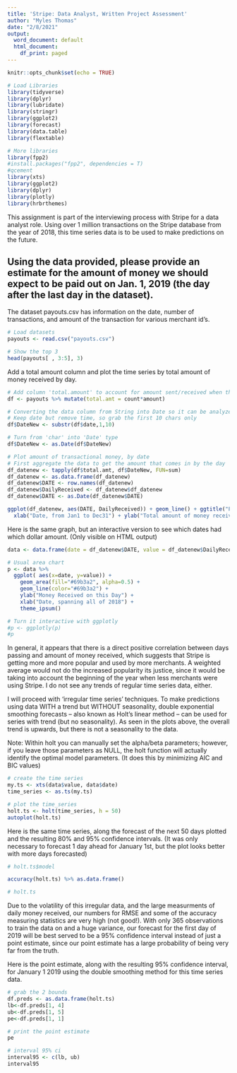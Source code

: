 ---
title: 'Stripe: Data Analyst, Written Project Assessment'
author: "Myles Thomas"
date: "2/8/2021"
output:
  word_document: default
  html_document:
    df_print: paged
---

```{r setup, include=FALSE}
knitr::opts_chunk$set(echo = TRUE)

# Load Libraries
library(tidyverse)
library(dplyr)
library(lubridate)
library(stringr)
library(ggplot2)
library(forecast)
library(data.table)
library(flextable)

# More libraries
library(fpp2)
#install.packages("fpp2", dependencies = T)
#qcement
library(xts)
library(ggplot2)
library(dplyr)
library(plotly)
library(hrbrthemes)
```



This assignment is part of the interviewing process with Stripe for a data analyst role. Using over 1 million transactions on the Stripe database from the year of 2018, this time series data is to be used to make predictions on the future.

## Using the data provided, please provide an estimate for the amount of money we should expect to be paid out on Jan. 1, 2019 (the day after the last day in the dataset).


The dataset payouts.csv has information on the date, number of transactions, and amount of the transaction for various merchant id's.

```{r}
# Load datasets
payouts <- read.csv("payouts.csv")

# Show the top 3
head(payouts[ , 3:5], 3)
```



Add a total amount column and plot the time series by total amount of money received by day.


```{r,echo=FALSE}
# Add column 'total.amount' to account for amount sent/received when the count is greater than 1
df <- payouts %>% mutate(total.amt = count*amount)

# Converting the data column from String into Date so it can be analyzed in order, possibility for Time Series/Forecast
# Keep date but remove time, so grab the first 10 chars only
df$DateNew <- substr(df$date,1,10)

# Turn from 'char' into 'Date' type
df$DateNew <- as.Date(df$DateNew)

# Plot amount of transactional money, by date
# First aggregate the data to get the amount that comes in by the day
df_datenew <- tapply(df$total.amt, df$DateNew, FUN=sum)
df_datenew <- as.data.frame(df_datenew)
df_datenew$DATE <- row.names(df_datenew)
df_datenew$DailyReceived <- df_datenew$df_datenew
df_datenew$DATE <- as.Date(df_datenew$DATE)

ggplot(df_datenew, aes(DATE, DailyReceived)) + geom_line() + ggtitle("Plotting the total amount of money received based on the day", subtitle = "To check whether to perform time series forecasting, \n linear regression, or weighted average") +
  xlab("Date, from Jan1 to Dec31") + ylab("Total amount of money received on this day") + ylim(0, 1600000000)
```


Here is the same graph, but an interactive version to see which dates had which dollar amount. (Only visible on HTML output)

```{r}

data <- data.frame(date = df_datenew$DATE, value = df_datenew$DailyReceived)

# Usual area chart
p <- data %>%
  ggplot( aes(x=date, y=value)) +
    geom_area(fill="#69b3a2", alpha=0.5) +
    geom_line(color="#69b3a2") +
    ylab("Money Received on this Day") +
    xlab("Date, spanning all of 2018") +
    theme_ipsum()

# Turn it interactive with ggplotly
#p <- ggplotly(p)
#p
```




In general, it appears that there is a direct positive correlation between days passing and amount of money received, which suggests that Stripe is getting more and more popular and used by more merchants. A weighted average would not do the increased popularity its justice, since it would be taking into account the beginning of the year when less merchants were using Stripe. I do not see any trends of regular time series data, either. 

I will proceed with 'irregular time series' techniques. To make predictions using data WITH a trend but WITHOUT seasonality, double exponential smoothing forecasts – also known as Holt's linear method – can be used for series with trend (but no seasonality). As seen in the plots above, the overall trend is upwards, but there is not a seasonality to the data.

Note: Within holt you can manually set the alpha/beta parameters; however, if you leave those parameters as NULL, the holt function will actually identify the optimal model parameters. (It does this by minimizing AIC and BIC values)


```{r}
# create the time series
my.ts <- xts(data$value, data$date)
time_series <- as.ts(my.ts)

# plot the time_series
holt.ts <- holt(time_series, h = 50)
autoplot(holt.ts)
```

Here is the same time series, along the forecast of the next 50 days plotted and the resulting 80% and 95% confidence intervals. (It was only necessary to forecast 1 day ahead for January 1st, but the plot looks better with more days forecasted)


```{r, echo=FALSE}
# holt.ts$model

accuracy(holt.ts) %>% as.data.frame()

# holt.ts
```

Due to the volatility of this irregular data, and the large measurments of daily money received, our numbers for RMSE and some of the accuracy measuring statistics are very high (not good!). With only 365 observations to train the data on and a huge variance, our forecast for the first day of 2019 will be best served to be a 95% confidence interval instead of just a point estimate, since our point estimate has a large probability of being very far from the truth.

Here is the point estimate, along with the resulting 95% confidence interval, for January 1 2019 using the double smoothing method for this time series data.

```{r}
# grab the 2 bounds
df.preds <- as.data.frame(holt.ts)
lb<-df.preds[1, 4]
ub<-df.preds[1, 5]
pe<-df.preds[1, 1]

# print the point estimate
pe

# interval 95% ci
interval95 <- c(lb, ub)
interval95
```
